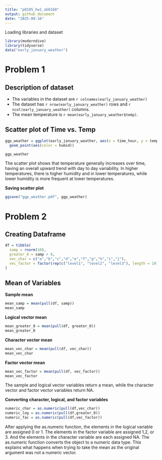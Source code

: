 ```yaml
---
title: "p8105_hw1_ab6168"
output: github_document
date: "2025-09-16"
---
```


Loading libraries and dataset

```r
library(moderndive)
library(tidyverse)
data("early_january_weather")
```

# Problem 1
## Description of dataset

-   The variables in the dataset are `r colnames(early_january_weather)`
-   The dataset has `r nrow(early_january_weather)` rows and `r ncol(early_january_weather)` columns.
-   The mean temperature is `r mean(early_january_weather$temp)`.

## Scatter plot of Time vs. Temp
```r
ggp_weather = ggplot(early_january_weather, aes(x = time_hour, y = temp)) +
  geom_point(aes(color = humid))

ggp_weather
```

The scatter plot shows that temperature generally increases over time, having an overall upward trend with day to day variability. In higher temperatures, there is higher humidity and in lower temperatures, while lower humidity is more frequent at lower temperatures.


**Saving scatter plot**
```r
ggsave("ggp_weather.pdf", ggp_weather)
```


# Problem 2
## Creating Dataframe
```r
df = tibble(
  samp = rnorm(10),
  greater_0 = samp > 0,
  vec_char = c("a","b","c","d","e","f","g","h","i","j"),
  vec_factor = factor(rep(c("level1", "level2", "level3"), length = 10))
)
```



## Mean of Variables
**Sample mean**
```r
mean_samp = mean(pull(df, samp))
mean_samp
```

**Logical vector mean**
```r
mean_greater_0 = mean(pull(df, greater_0))
mean_greater_0
```

**Character vector mean**
```r
mean_vec_char = mean(pull(df, vec_char))
mean_vec_char
```
**Factor vector mean**
```r
mean_vec_factor = mean(pull(df, vec_factor))
mean_vec_factor
```
The sample and logical vector variables return a mean, while the character vector and factor vector variables return NA.


**Converting character, logical, and factor variables**
```r
numeric_char = as.numeric(pull(df,vec_char))
numeric_log = as.numeric(pull(df,greater_0))
numeric_fac = as.numeric(pull(df,vec_factor))
```


After applying the as.numeric function, the elements in the logical variable are assigned 0 or 1. The elements in the factor variable are assigned 1,2, or 3. And the elements in the character variable are each assigned NA. The as.numeric function converts the object to a numeric data type. This explains what happens when trying to take the mean as the original argument was not a numeric vector. 























